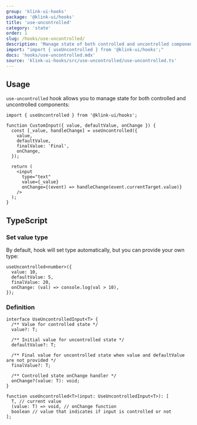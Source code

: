 ```yaml
---
group: 'klink-ui-hooks'
package: '@klink-ui/hooks'
title: 'use-uncontrolled'
category: 'state'
order: 1
slug: /hooks/use-uncontrolled/
description: 'Manage state of both controlled and uncontrolled components'
import: "import { useUncontrolled } from '@klink-ui/hooks';"
docs: 'hooks/use-uncontrolled.mdx'
source: 'klink-ui-hooks/src/use-uncontrolled/use-uncontrolled.ts'
---
```


## Usage

`use-uncontrolled` hook allows you to manage state for both controlled and uncontrolled components:

```tsx
import { useUncontrolled } from '@klink-ui/hooks';

function CustomInput({ value, defaultValue, onChange }) {
  const [_value, handleChange] = useUncontrolled({
    value,
    defaultValue,
    finalValue: 'Final',
    onChange,
  });

  return (
    <input
      type="text"
      value={_value}
      onChange={(event) => handleChange(event.currentTarget.value)}
    />
  );
}
```

## TypeScript

### Set value type

By default, hook will set type automatically, but you can provide your own type:

```tsx
useUncontrolled<number>({
  value: 10,
  defaultValue: 5,
  finalValue: 20,
  onChange: (val) => console.log(val > 10),
});
```

### Definition

```tsx
interface UseUncontrolledInput<T> {
  /** Value for controlled state */
  value?: T;

  /** Initial value for uncontrolled state */
  defaultValue?: T;

  /** Final value for uncontrolled state when value and defaultValue are not provided */
  finalValue?: T;

  /** Controlled state onChange handler */
  onChange?(value: T): void;
}

function useUncontrolled<T>(input: UseUncontrolledInput<T>): [
  T, // current value
  (value: T) => void, // onChange function
  boolean // value that indicates if input is controlled or not
];
```

